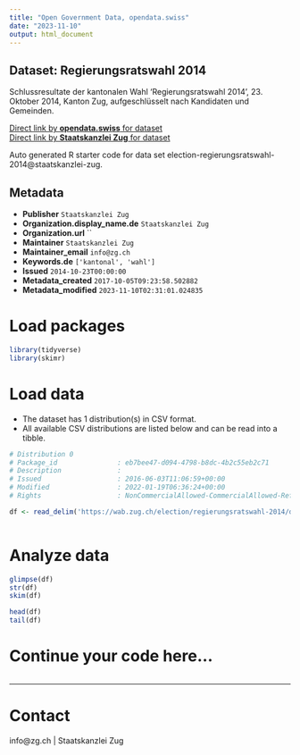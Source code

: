 ```yaml
---
title: "Open Government Data, opendata.swiss"
date: "2023-11-10"
output: html_document
---
```


## Dataset: Regierungsratswahl 2014

Schlussresultate der kantonalen Wahl 'Regierungsratswahl 2014', 23. Oktober 2014, Kanton Zug, aufgeschlüsselt nach Kandidaten und Gemeinden.

[Direct link by **opendata.swiss** for dataset](https://opendata.swiss/de/dataset/regierungsratswahl-2014)<br>
[Direct link by **Staatskanzlei Zug** for dataset](https://wab.zug.ch/election/regierungsratswahl-2014/data)

Auto generated R starter code for data set election-regierungsratswahl-2014@staatskanzlei-zug.

## Metadata

- **Publisher** `Staatskanzlei Zug`
- **Organization.display_name.de** `Staatskanzlei Zug`
- **Organization.url** ``
- **Maintainer** `Staatskanzlei Zug`
- **Maintainer_email** `info@zg.ch`
- **Keywords.de** `['kantonal', 'wahl']`
- **Issued** `2014-10-23T00:00:00`
- **Metadata_created** `2017-10-05T09:23:58.502882`
- **Metadata_modified** `2023-11-10T02:31:01.024835`


# Load packages

```r

library(tidyverse)
library(skimr)

```

# Load data

-   The dataset has 1 distribution(s) in CSV format.
-   All available CSV distributions are listed below and can be read into a tibble.

```r

# Distribution 0
# Package_id               : eb7bee47-d094-4798-b8dc-4b2c55eb2c71
# Description              : 
# Issued                   : 2016-06-03T11:06:59+00:00
# Modified                 : 2022-01-19T06:36:24+00:00
# Rights                   : NonCommercialAllowed-CommercialAllowed-ReferenceRequired

df <- read_delim('https://wab.zug.ch/election/regierungsratswahl-2014/data-csv')



```

# Analyze data

```r

glimpse(df)
str(df)
skim(df)

head(df)
tail(df)

```

# Continue your code here...

```r

```

------------------------------------------------------------------------

# Contact

info@zg.ch | Staatskanzlei Zug
